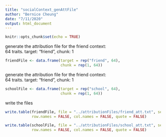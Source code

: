 ```yaml
---
title: "socialContext_genAttFile"
author: "Bernice Cheung"
date: "7/11/2020"
output: html_document
---
```


```r
knitr::opts_chunk$set(echo = TRUE)
```

generate the attribution file for the friend context:  
64 traits. target: "friend", chunk: 1
```r
friendFile <- data.frame(target = rep("friend", 64),
                         chunk = rep(1, 64))
```

generate the attribution file for the friend context:  
64 traits. target: "friend", chunk: 1
```r
schoolFile <- data.frame(target = rep("school", 64),
                         chunk = rep(1, 64))
```

write the files
```r
write.table(friendFile, file = "../attributionFiles/friend_att.txt", sep = "\t",
            row.names = FALSE, col.names = FALSE, quote = FALSE)

write.table(schoolFile, file = "../attributionFiles/school_att.txt", sep = "\t",
            row.names = FALSE, col.names = FALSE, quote = FALSE)
```


